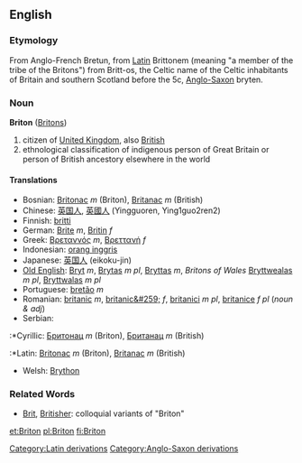 ==English==
===Etymology===
From Anglo-French Bretun, from [[w:Latin|Latin]][[Category:Latin derivations]] Brittonem (meaning "a member of the tribe of the Britons") from Britt-os, the Celtic name of the Celtic inhabitants of Britain and southern Scotland before the 5c, [[w:Old English language|Anglo-Saxon]][[Category:Anglo-Saxon derivations]] bryten.
<!-- Based on http://www.etymonline.com/index.php?term=Briton -->
===Noun===
'''Briton''' ([[Britons]])

# citizen of [[United Kingdom]], also [[British]]
# ethnological classification of indigenous person of Great Britain or person of British ancestory elsewhere in the world

====Translations====
*Bosnian: [[Britonac]] ''m'' (Briton), [[Britanac]] ''m'' (British)
*Chinese: [[英国人]], [[英國人]] (Yingguoren, Ying1guo2ren2)
*Finnish: [[britti]]
*German: [[Brite]] ''m'', [[Britin]] ''f''
*Greek: [[Βρεταννός]] ''m'', [[Βρεττανή]] ''f''
*Indonesian: [[orang inggris]]
*Japanese: [[英国人]] (eikoku-jin)
*[[Old English]]: [[Bryt]] ''m'', [[Brytas]] ''m pl'', [[Bryttas]] ''m'', '' Britons of Wales'' [[Bryttwealas]] ''m pl'', [[Bryttwalas]] ''m pl''
*Portuguese: [[bretão]] ''m''
*Romanian: [[britanic]] ''m'', [[britanic&#259;]] ''f'', [[britanici]] ''m pl'', [[britanice]] ''f pl'' (''noun & adj'')
*Serbian:
:*Cyrillic: [[Бритонац]] ''m'' (Briton), [[Британац]] ''m'' (British)
:*Latin: [[Britonac]] ''m'' (Briton), [[Britanac]] ''m'' (British)
*Welsh: [[Brython]]

===Related Words===
* [[Brit]], [[Britisher]]: colloquial variants of "Briton"

[[et:Briton]]
[[pl:Briton]]
[[fi:Briton]]